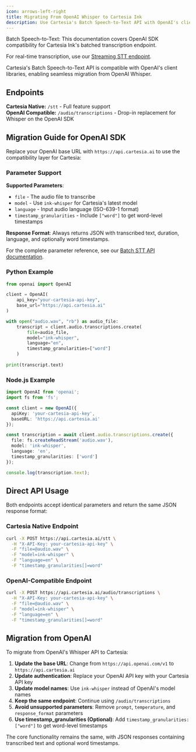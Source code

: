 ```yaml
---
icon: arrows-left-right
title: Migrating From OpenAI Whisper to Cartesia Ink
description: Use Cartesia's Batch Speech-to-Text API with OpenAI's client libraries
---
```

<Info>
Batch Speech-to-Text: This documentation covers OpenAI SDK compatibility for Cartesia Ink's batched transcription endpoint.

For real-time transcription, use our [Streaming STT endpoint](/2024-11-13/api-reference/stt/stt).
</Info>

Cartesia's Batch Speech-to-Text API is compatible with OpenAI's client libraries, enabling seamless migration from OpenAI Whisper.

## Endpoints

**Cartesia Native:** `/stt` - Full feature support  
**OpenAI Compatible:** `/audio/transcriptions` - Drop-in replacement for Whisper on the OpenAI SDK

## Migration Guide for OpenAI SDK

Replace your OpenAI base URL with `https://api.cartesia.ai` to use the compatibility layer for Cartesia:

### Parameter Support

**Supported Parameters**:
- `file` - The audio file to transcribe
- `model` - Use `ink-whisper` for Cartesia's latest model
- `language` - Input audio language (ISO-639-1 format)
- `timestamp_granularities` - Include `["word"]` to get word-level timestamps

**Response Format**: Always returns JSON with transcribed text, duration, language, and optionally word timestamps.

For the complete parameter reference, see our [Batch STT API documentation](/2024-11-13/api-reference/stt/transcribe).

### Python Example

```python
from openai import OpenAI

client = OpenAI(
    api_key="your-cartesia-api-key",
    base_url="https://api.cartesia.ai"
)

with open("audio.wav", "rb") as audio_file:
    transcript = client.audio.transcriptions.create(
        file=audio_file,
        model="ink-whisper",
        language="en",
        timestamp_granularities=["word"]
    )
    
print(transcript.text)
```

### Node.js Example

```typescript
import OpenAI from 'openai';
import fs from 'fs';

const client = new OpenAI({
  apiKey: 'your-cartesia-api-key',
  baseURL: 'https://api.cartesia.ai'
});

const transcription = await client.audio.transcriptions.create({
  file: fs.createReadStream('audio.wav'),
  model: 'ink-whisper',
  language: 'en',
  timestamp_granularities: ['word']
});

console.log(transcription.text);
```

## Direct API Usage

Both endpoints accept identical parameters and return the same JSON response format:

### Cartesia Native Endpoint

```bash
curl -X POST https://api.cartesia.ai/stt \
  -H "X-API-Key: your-cartesia-api-key" \
  -F "file=@audio.wav" \
  -F "model=ink-whisper" \
  -F "language=en" \
  -F "timestamp_granularities[]=word"
```

### OpenAI-Compatible Endpoint

```bash
curl -X POST https://api.cartesia.ai/audio/transcriptions \
  -H "X-API-Key: your-cartesia-api-key" \
  -F "file=@audio.wav" \
  -F "model=ink-whisper" \
  -F "language=en" \
  -F "timestamp_granularities[]=word"
```

## Migration from OpenAI

To migrate from OpenAI's Whisper API to Cartesia:

1. **Update the base URL**: Change from `https://api.openai.com/v1` to `https://api.cartesia.ai`
2. **Update authentication**: Replace your OpenAI API key with your Cartesia API key
3. **Update model names**: Use `ink-whisper` instead of OpenAI's model names
4. **Keep the same endpoint**: Continue using `/audio/transcriptions`
5. **Avoid unsupported parameters**: Remove `prompt`, `temperature`, and `response_format` parameters
6. **Use timestamp_granularities (Optional)**: Add `timestamp_granularities: ["word"]` to get word-level timestamps

The core functionality remains the same, with JSON responses containing transcribed text and optional word timestamps. 